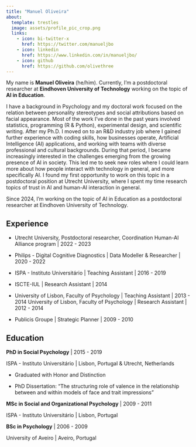 ```yaml
---
title: "Manuel Oliveira"
about:
  template: trestles
  image: assets/profile_pic_crop.png
  links:
    - icon: bi-twitter-x
      href: https://twitter.com/manueljbo
    - icon: linkedin
      href: https://www.linkedin.com/in/manueljbo/
    - icon: github
      href: https://github.com/olivethree
---
```


My name is **Manuel Oliveira** (he/him). Currently, I'm a postdoctoral researcher at **Eindhoven University of Technology** working on the topic of **AI in Education**.

I have a background in Psychology and my doctoral work focused on the relation between personality stereotypes and social attributions based on facial appearance. Most of the work I've done in the past years involved statistics, programming (R & Python), experimental design, and scientific writing. After my Ph.D. I moved on to an R&D industry job where I gained further experience with coding skills, how businesses operate, Artificial Intelligence (AI) applications, and working with teams with diverse professional and cultural backgrounds. During that period, I became increasingly interested in the challenges emerging from the growing presence of AI in society. This led me to seek new roles where I could learn more about how people interact with technology in general, and more specifically AI. I found my first opportunity to work on this topic in a postdoctoral position at Utrecht University, where I spent my time research topics of trust in AI and human-AI interaction in general.

Since 2024, I'm working on the topic of AI in Education as a postdoctoral researcher at Eindhoven University of Technology.

## Experience

-   Utrecht University, Postdoctoral researcher, Coordination Human-AI Alliance program \| 2022 - 2023

-   Philips - Digital Cognitive Diagnostics \| Data Modeller & Researcher \| 2020 - 2022

-   ISPA - Instituto Universitário \| Teaching Assistant \| 2016 - 2019

-   ISCTE-IUL \| Research Assistant \| 2014

-   University of Lisbon, Faculty of Psychology \| Teaching Assistant \| 2013 - 2014 University of Lisbon, Faculty of Psychology \| Research Assistant \| 2012 - 2014

-   Publicis Groupe \| Strategic Planner \| 2009 - 2010

## Education

**PhD in Social Psychology** \| 2015 - 2019

ISPA - Instituto Universitário \| Lisbon, Portugal & Utrecht, Netherlands

-   Graduated with Honor and Distinction

-   PhD Dissertation: "The structuring role of valence in the relationship between and within models of face and trait impressions"

**MSc in Social and Organizational Psychology** \| 2009 - 2011

ISPA - Instituto Universitário \| Lisbon, Portugal

**BSc in Psychology** \| 2006 - 2009

University of Aveiro \| Aveiro, Portugal

## 
